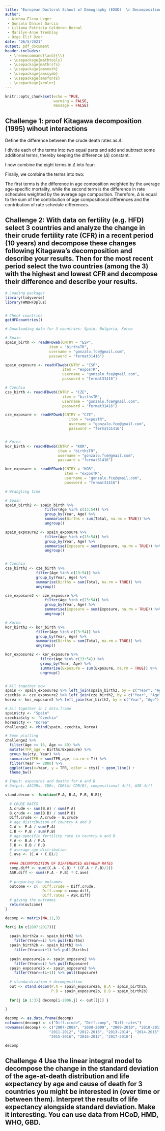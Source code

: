 ```yaml
---
title: "European Doctoral School of Demography (EDSD)  \n Decomposition Techniques - Final Assignment"
author: 
 - Ainhoa-Elena Leger  
 - Gonzalo Daniel Garcia  
 - Liliana Patricia Calderon Bernal  
 - Marilyn-Anne Tremblay 
 - Özge Elif Özer
date: "26/5/2021"
output: pdf_document
header-includes: 
  - \renewcommand{\and}{\\}
  - \usepackage{mathtools}
  - \usepackage{mathrsfs}
  - \usepackage{amsmath}
  - \usepackage{amssymb}
  - \usepackage{amsfonts}
  - \usepackage{xcolor}
---
```


```r
knitr::opts_chunk$set(echo = TRUE,
                      warning = FALSE,
                      message = FALSE)
```


## Challenge 1: proof Kitagawa decomposition (1995) wihout interactions

Define the difference between the crude death rates as $\Delta$.

\begin{equation*}
\Delta \text{CDR} = \sum_{x} M_{x}(t_{2}) \frac{N_{x}(t_{2})}{N(t_{2})}  
                  - \sum_{x} M_{x}(t_{1}) \frac{N_{x}(t_{1})}{N(t_{1})}
\end{equation*}

I divide each of the terms into two equal parts and add and subtract some additional terms, thereby keeping the difference ($\Delta$) constant.

\begin{align*}
\Delta \text{CDR} &= 
\frac{\sum_{x} M_{x}(t_{2}) \frac{N_{x}(t_{2})}{N(t_{2})}}{2} + 
\frac{\sum_{x} M_{x}(t_{2}) \frac{N_{x}(t_{2})}{N(t_{2})}}{2} - 
\frac{\sum_{x} M_{x}(t_{1}) \frac{N_{x}(t_{1})}{N(t_{1})}}{2} - 
\frac{\sum_{x} M_{x}(t_{1}) \frac{N_{x}(t_{1})}{N(t_{1})}}{2} \\
& + \frac{\sum_{x} M_{x}(t_{1}) \frac{N_{x}(t_{2})}{N(t_{2})}}{2} - 
  \frac{\sum_{x} M_{x}(t_{1}) \frac{N_{x}(t_{2})}{N(t_{2})}}{2} + 
  \frac{\sum_{x} M_{x}(t_{2}) \frac{N_{x}(t_{1})}{N(t_{1})}}{2} - 
  \frac{\sum_{x} M_{x}(t_{2}) \frac{N_{x}(t_{1})}{N(t_{1})}}{2}
\end{align*}

I now combine the eight terms in $\Delta$ into four:

\begin{align*}
\Delta \text{CDR} &= 
\sum_{x} \frac{N_{x}(t_{2})}{N(t_{2})} \bigg{(} \frac{M_{x}(t_{2})+M_{x}(t_{1})}{2} \bigg{)} - 
\sum_{x} \frac{N_{x}(t_{1})}{N(t_{1})} \bigg{(} \frac{M_{x}(t_{2})+M_{x}(t_{1})}{2} \bigg{)} \\
& + \sum_{x} M_{x}(t_{2}) \Bigg{(} \frac{\frac{N_{x}(t_{2})}{N(t_{2})}+\frac{N_{x}(t_{1})}{N(t_{1})}}{2} \Bigg{)}
- \sum_{x} M_{x}(t_{1}) \Bigg{(} \frac{\frac{N_{x}(t_{2})}{N(t_{2})}+\frac{N_{x}(t_{1})}{N(t_{1})}}{2} \Bigg{)}.
\end{align*}

Finally, we combine the terms into two:

\begin{equation*}
\Delta \text{CDR} = 
\sum_{x} \bigg{(} \frac{M_{x}(t_{2})+M_{x}(t_{1})}{2} \bigg{)} \bigg{(} \frac{N_{x}(t_{2})}{N(t_{2})} - \frac{N_{x}(t_{1})}{N(t_{1})} \bigg{)} + 
\sum_{x} \Bigg{(} \frac{\frac{N_{x}(t_{2})}{N(t_{2})}+\frac{N_{x}(t_{1})}{N(t_{1})}}{2} \Bigg{)} (M_{x}(t_{2}) - M_{x}(t_{1})).
\end{equation*}

The first terms is the difference in age composition weighted by the average age-specific mortality, while the second term is the difference in rate schedules weighted by the average age composition. Therefore, $\Delta$ is equal to the sum of the contribution of age compositional differences and the contribution of rate schedule differences.


## Challenge 2: With data on fertility (e.g. HFD) select 3 countries and analyze the change in their crude fertility rate (CFR) in a recent period (10 years) and decompose these changes following Kitagawa's decomposition and describe your results. Then for the most recent period select the two countries (among the 3) with the highest and lowest CFR and decompose their difference and describe your results.

```r
# Loading packages
library(tidyverse)
library(HMDHFDplus)


# Check countries
getHFDcountries()

# Downloading data for 3 countries: Spain, Bulgaria, Korea

# Spain
spain_birth <- readHFDweb(CNTRY = "ESP",
                    item = "birthsTR",
                    username = "gonzalo.fce@gmail.com",
                    password = "fermat31416")

spain_exposure <- readHFDweb(CNTRY = "ESP",
                          item = "exposTR",
                          username = "gonzalo.fce@gmail.com",
                          password = "fermat31416")

# Czechia
cze_birth <- readHFDweb(CNTRY = "CZE",
                          item = "birthsTR",
                          username = "gonzalo.fce@gmail.com",
                          password = "fermat31416")

cze_exposure <- readHFDweb(CNTRY = "CZE",
                             item = "exposTR",
                             username = "gonzalo.fce@gmail.com",
                             password = "fermat31416")


# Korea
kor_birth <- readHFDweb(CNTRY = "KOR",
                        item = "birthsTR",
                        username = "gonzalo.fce@gmail.com",
                        password = "fermat31416")

kor_exposure <- readHFDweb(CNTRY = "KOR",
                           item = "exposTR",
                           username = "gonzalo.fce@gmail.com",
                           password = "fermat31416")
```


```r
# Wrangling time

# Spain
spain_birth2 <- spain_birth %>% 
                  filter(Age %in% c(13:54)) %>% 
                  group_by(Year, Age) %>% 
                  summarise(Births = sum(Total, na.rm = TRUE)) %>%
                  ungroup()

spain_exposure2 <- spain_exposure %>% 
                  filter(Age %in% c(13:54)) %>% 
                  group_by(Year, Age) %>% 
                  summarise(Exposure = sum(Exposure, na.rm = TRUE)) %>%
                  ungroup()


# Czechia
cze_birth2 <- cze_birth %>% 
              filter(Age %in% c(13:54)) %>% 
              group_by(Year, Age) %>% 
              summarise(Births = sum(Total, na.rm = TRUE)) %>%
              ungroup()

cze_exposure2 <- cze_exposure %>% 
                  filter(Age %in% c(13:54)) %>% 
                  group_by(Year, Age) %>% 
                  summarise(Exposure = sum(Exposure, na.rm = TRUE)) %>%
                  ungroup()

# Korea
kor_birth2 <- kor_birth %>% 
              filter(Age %in% c(13:54)) %>% 
              group_by(Year, Age) %>% 
              summarise(Births = sum(Total, na.rm = TRUE)) %>%
              ungroup()

kor_exposure2 <- kor_exposure %>% 
                filter(Age %in% c(13:54)) %>% 
                group_by(Year, Age) %>% 
                summarise(Exposure = sum(Exposure, na.rm = TRUE)) %>%
                ungroup()


# All together now
spain <- spain_exposure2 %>% left_join(spain_birth2, by = c("Year", "Age"))
czechia <- cze_exposure2 %>% left_join(cze_birth2, by = c("Year", "Age"))
korea <- kor_exposure2 %>% left_join(kor_birth2, by = c("Year", "Age"))


```


```r
# All together in 1 data.frame
spain$cty <- "Spain"
czechia$cty <- "Czechia"
korea$cty <- "Korea"
challenge2 <- rbind(spain, czechia, korea)

# Some plotting
challenge2 %>%
  filter(Age >= 15, Age <= 49) %>% 
  mutate(TFR_age = Births/Exposure) %>%
  group_by(cty, Year) %>%
  summarise(TFR = sum(TFR_age, na.rm = T)) %>% 
  filter(Year >= 2000) %>% 
  ggplot(aes(x=Year, y = TFR, color = cty)) + geom_line() +
  theme_bw()
```



```r
# Input: exposures and deaths for A and B
# Output: ASCDRs, CDRs, CDR(A)-CDR(B), compositional diff, ASR diff

stand.decom <- function(P.A, B.A, P.B, B.B){
  
  # CRUDE RATES
  A.crude <- sum(B.A) / sum(P.A)
  B.crude <- sum(B.B) / sum(P.B)
  Diff.crude <- A.crude - B.crude
  # age distribution of country A and B
  C.A <- P.A / sum(P.A)
  C.B <- P.B / sum(P.B)
  # age-specific fertility rate in country A and B
  F.A <- B.A / P.A
  F.B <- B.B / P.B
  # average age distribution
  C.ave <- (C.A + C.B)/2
  
  #### DECOMPOSITION OF DIFFERENCES BETWEEN RATES
  comp.diff <- sum((C.A - C.B) * ((F.A + F.B)/2))
  ASR.diff <- sum((F.A - F.B) * C.ave)
  
  # preparing the outcomes
  outcome <- c(  Diff.crude = Diff.crude,
                 Diff.comp = comp.diff,
                 Diff.rates = ASR.diff)
  # giving the outcomes
  return(outcome)
}
```


```r
decomp <- matrix(NA,11,3)

for(i in c(2007:2017)){
  
  spain_birth2a <- spain_birth2 %>% 
    filter(Year==i) %>% pull(Births)
  spain_birth2b <- spain_birth2 %>% 
    filter(Year==i+1) %>% pull(Births)
  
  spain_exposure2a <- spain_exposure2 %>% 
    filter(Year==i) %>% pull(Exposure)
  spain_exposure2b <- spain_exposure2 %>% 
    filter(Year==(i+1)) %>% pull(Exposure)
  
  # standardization + decomposition 
  out <- stand.decom(P.A = spain_exposure2a, B.A = spain_birth2a,
                     P.B = spain_exposure2b, B.B = spain_birth2b)
  
  for(j in 1:3){ decomp[i-2006,j] <- out[[j]] }
  
}

decomp <- as.data.frame(decomp)
colnames(decomp) <- c("Diff.crude", "Diff.comp", "Diff.rates")
rownames(decomp) <- c("2007-2008", "2008-2009", "2009-2010", "2010-2011", 
                    "2011-2012", "2012-2013", "2013-2014", "2014-2015", 
                    "2015-2016", "2016-2017", "2017-2018")

decomp
```



## Challenge 4 Use the linear integral model to decompose the change in the standard deviation of the age-at-death distribution and life expectancy by age and cause of death for 3 countries you might be interested in (over time or between them). Interpret the results of life expectancy alongside standard deviation. Make it interesting. You can use data from HCoD, HMD, WHO, GBD.









